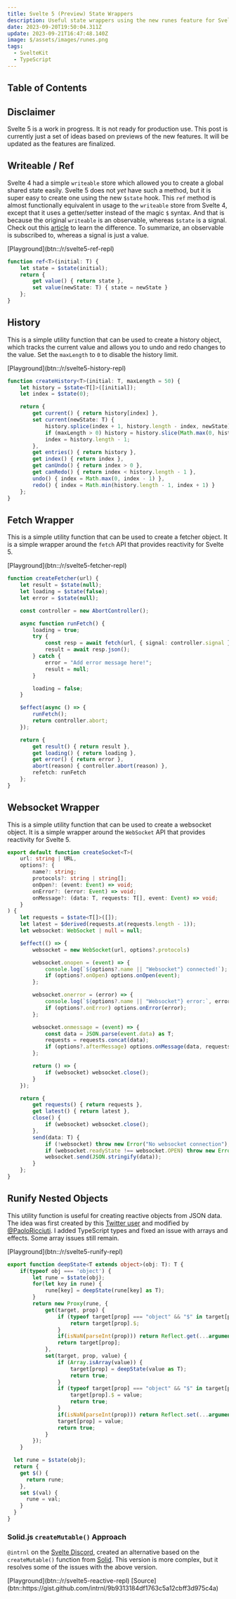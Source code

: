 ```yaml
---
title: Svelte 5 (Preview) State Wrappers
description: Useful state wrappers using the new runes feature for Svelte 5
date: 2023-09-20T19:50:04.311Z
update: 2023-09-21T16:47:48.140Z
image: $/assets/images/runes.png
tags:
  - SvelteKit
  - TypeScript
---
```


## Table of Contents

## Disclaimer

<div class="warning-box">
	Svelte 5 is a work in progress. It is not ready for production use. This post is currently just a set of ideas based on previews of the new features. It will be updated as the features are finalized.
</div>

## Writeable / Ref

Svelte 4 had a simple `writeable` store which allowed you to create a global shared state easily. Svelte 5 does not *yet* have such a method, but it is super easy to create one using the new `$state` hook. This `ref` method is almost functionally equivalent in usage to the `writeable` store from Svelte 4, except that it uses a getter/setter instead of the magic `$` syntax. And that is because the original `writeable` is an observable, whereas `$state` is a signal. Check out this [article](https://www.builder.io/blog/signals-vs-observables) to learn the difference. To summarize, an observable is subscribed to, whereas a signal is just a value.

<div class="button-row">
	[Playground](btn::/r/svelte5-ref-repl)
</div>

```ts
function ref<T>(initial: T) {
	let state = $state(initial);
	return {
		get value() { return state },
		set value(newState: T) { state = newState }
	};
}
```

## History

This is a simple utility function that can be used to create a history object, which tracks the current value and allows you to undo and redo changes to the value. Set the `maxLength` to `0` to disable the history limit.

<div class="button-row">
	[Playground](btn::/r/svelte5-history-repl)
</div>

```ts
function createHistory<T>(initial: T, maxLength = 50) {
	let history = $state<T[]>([initial]);
	let index = $state(0);

	return {
		get current() { return history[index] },
		set current(newState: T) {
			history.splice(index + 1, history.length - index, newState);
			if (maxLength > 0) history = history.slice(Math.max(0, history.length - maxLength), history.length);
			index = history.length - 1;
		},
		get entries() { return history },
		get index() { return index },
		get canUndo() { return index > 0 },
		get canRedo() { return index < history.length - 1 },
		undo() { index = Math.max(0, index - 1) },
		redo() { index = Math.min(history.length - 1, index + 1) }
	};
}
```

## Fetch Wrapper

This is a simple utility function that can be used to create a fetcher object. It is a simple wrapper around the `fetch` API that provides reactivity for Svelte 5.

<div class="button-row">
	[Playground](btn::/r/svelte5-fetcher-repl)
</div>

```ts
function createFetcher(url) {
	let result = $state(null);
	let loading = $state(false);
	let error = $state(null);

	const controller = new AbortController();

	async function runFetch() {
		loading = true;
		try {
			const resp = await fetch(url, { signal: controller.signal });
			result = await resp.json();
		} catch {
			error = "Add error message here!";
			result = null;
		}

		loading = false;
	}

	$effect(async () => {
		runFetch();
		return controller.abort;
	});

	return {
		get result() { return result },
		get loading() { return loading },
		get error() { return error },
		abort(reason) { controller.abort(reason) },
		refetch: runFetch
	};
}
```

## Websocket Wrapper

This is a simple utility function that can be used to create a websocket object. It is a simple wrapper around the `WebSocket` API that provides reactivity for Svelte 5.

```ts
export default function createSocket<T>(
	url: string | URL,
	options?: {
		name?: string;
		protocols?: string | string[];
		onOpen?: (event: Event) => void;
		onError?: (error: Event) => void;
		onMessage?: (data: T, requests: T[], event: Event) => void;
	}
) {
	let requests = $state<T[]>([]);
	let latest = $derived(requests.at(requests.length - 1));
	let websocket: WebSocket | null = null;

	$effect(() => {
		websocket = new WebSocket(url, options?.protocols)

		websocket.onopen = (event) => {
			console.log(`${options?.name || "Websocket"} connected!`);
			if (options?.onOpen) options.onOpen(event);
		};

		websocket.onerror = (error) => {
			console.log(`${options?.name || "Websocket"} error:`, error);
			if (options?.onError) options.onError(error);
		};

		websocket.onmessage = (event) => {
			const data = JSON.parse(event.data) as T;
			requests = requests.concat(data);
			if (options?.afterMessage) options.onMessage(data, requests, event);
		};

		return () => {
			if (websocket) websocket.close();
		}
	});

	return {
		get requests() { return requests },
		get latest() { return latest },
		close() {
			if (websocket) websocket.close();
		},
		send(data: T) {
			if (!websocket) throw new Error("No websocket connection");
			if (websocket.readyState !== websocket.OPEN) throw new Error("No websocket connection");
			websocket.send(JSON.stringify(data));
		}
	};
}
```

## Runify Nested Objects

This utility function is useful for creating reactive objects from JSON data. The idea was first created by this [Twitter user](https://twitter.com/dimfeld/status/1704568707052159097) and modified by [@PaoloRicciuti](https://twitter.com/PaoloRicciuti). I added TypeScript types and fixed an issue with arrays and effects. Some array issues still remain.

<div class="button-row">
	[Playground](btn::/r/svelte5-runify-repl)
</div>

```ts
export function deepState<T extends object>(obj: T): T {
	if(typeof obj === 'object') {
		let rune = $state(obj);
		for(let key in rune) {
			rune[key] = deepState(rune[key] as T);
		}
		return new Proxy(rune, {
			get(target, prop) {
				if (typeof target[prop] === "object" && "$" in target[prop]) {
					return target[prop].$;
				}
				if(isNaN(parseInt(prop))) return Reflect.get(...arguments);
				return target[prop];
			},
			set(target, prop, value) {
				if (Array.isArray(value)) {
					target[prop] = deepState(value as T);
					return true;
				}
				if (typeof target[prop] === "object" && "$" in target[prop]) {
					target[prop].$ = value;
					return true;
				}
				if(isNaN(parseInt(prop))) return Reflect.set(...arguments);
				target[prop] = value;
				return true;
			}
		});
	}

  let rune = $state(obj);
  return {
    get $() {
      return rune;
    },
    set $(val) {
      rune = val;
    }
  }
}
```

### Solid.js `createMutable()` Approach

`@intrnl` on the [Svelte Discord](https://discord.gg/svelte), created an alternative based on the `createMutable()` function from [Solid](https://www.solidjs.com/docs/latest/api#createmutable). This version is more complex, but it resolves some of the issues with the above version.

<div class="button-row">
	[Playground](btn::/r/svelte5-reactive-repl)
	[Source](btn::https://gist.github.com/intrnl/9b9313184df1763c5a12cbff3d975c4a)
</div>
